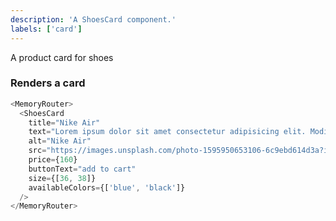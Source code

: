 ```yaml
---
description: 'A ShoesCard component.'
labels: ['card']
---
```



A product card for shoes

### Renders a card

```js live
<MemoryRouter>
  <ShoesCard
    title="Nike Air"
    text="Lorem ipsum dolor sit amet consectetur adipisicing elit. Modi quos quidem sequi illum facere recusandae voluptatibus"
    alt="Nike Air"
    src="https://images.unsplash.com/photo-1595950653106-6c9ebd614d3a?ixid=MnwxMjA3fDB8MHxzZWFyY2h8NDV8fHNuZWFrZXJ8ZW58MHx8MHx8&ixlib=rb-1.2.1&auto=format&fit=crop&w=800&q=60"
    price={160}
    buttonText="add to cart"
    size={[36, 38]}
    availableColors={['blue', 'black']}
  />
</MemoryRouter>
```
